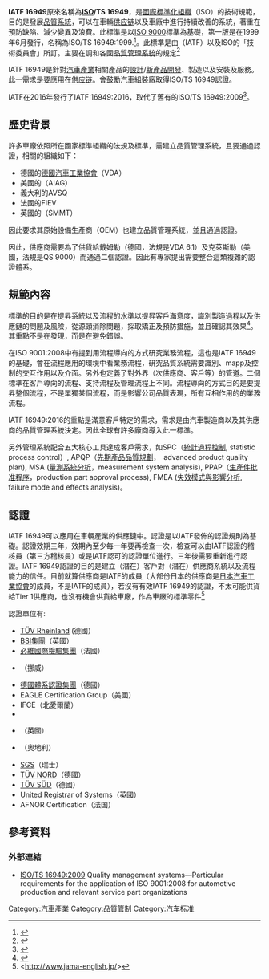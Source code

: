 '''IATF 16949'''原來名稱為'''[[國際標準化組織|ISO]]/TS 16949'''，是[[國際標準化組織|國際標準化組織]]（ISO）的技術規範，目的是發展[[品質系統|品質系統]]，可以在車輛[[供应链|供应链]]以及車廠中進行持續改善的系統，著重在預防缺陷、減少變異及浪費。此標準是以[[ISO_9000|ISO 9000]]標準為基礎，第一版是在1999年6月發行，名稱為ISO/TS 16949:1999.<ref>{{Cite web | url=http://www.iso.org/iso/home/store/catalogue_ics/catalogue_detail_ics.htm?csnumber=30512 | title=Iso/Ts 16949:1999 | accessdate=2020-12-24 | archive-date=2016-07-30 | archive-url=https://web.archive.org/web/20160730003754/http://www.iso.org/iso/home/store/catalogue_ics/catalogue_detail_ics.htm?csnumber=30512 | dead-url=no }}</ref>。此標準是由{{le|國際汽車工作組|International Automotive Task Force}}（IATF）以及ISO的「技術委員會」所訂。主要在調和各國[[品質管理系統|品質管理系統]]的規定<ref>{{cite book |title= ISO/TS 16949 QM in der Automobilindustrie umsetzen |last=Cassel |first=Michael |year=2007 |publisher=Carl Hanser Verlag |location=Germany |page=1 }}</ref>

IATF 16949是針對[[汽車產業|汽車產業]]相關產品的[[設計|設計]]/[[新產品開發|新產品開發]]、製造以及安裝及服務。此一需求是要應用在[[供应链|供应链]]。會鼓勵汽車組裝廠取得ISO/TS 16949認證。

IATF在2016年發行了IATF 16949:2016，取代了舊有的ISO/TS 16949:2009<ref>{{cite web |url=http://www.aiag.org/quality/iatf16949 |title=IATF 16949:2016 |publisher=AIAG |date=2016-10-03 |accessdate=2016-11-11 |archive-date=2020-10-28 |archive-url=https://web.archive.org/web/20201028175612/https://www.aiag.org/quality/iatf16949 |dead-url=no }}</ref>。

== 歷史背景 ==
許多車廠依照所在國家標準組織的法規及標準，需建立品質管理系統，且要通過認證，相關的組織如下：
* 德國的[[德國汽車工業協會|德國汽車工業協會]]（VDA）
* 美國的{{le|汽車工業行動集團|Automotive Industry Action Group}}（AIAG）
* 義大利的AVSQ
* 法國的FIEV
* 英國的{{le|汽車製造商和貿易商協會|Society of Motor Manufacturers and Traders}}（SMMT）

因此要求其原始設備生產商（OEM）也建立品質管理系統，並且通過認證。

因此，供應商需要為了供貨給戴姆勒（德國，法規是VDA 6.1）及克萊斯勒（美國，法規是QS 9000）而通過二個認證。因此有專家提出需要整合這類複雜的認證體系。

== 規範內容 ==
標準的目的是在提昇系統以及流程的水準以提昇客戶滿意度，識別製造過程以及供應鏈的問題及風險，從源頭消除問題，採取矯正及預防措施，並且確認其效果<ref>{{cite paper |title= A comparison of ISO 9000:2000 quality system standards, QS9000, ISO/TS 16949 and Baldrige criteria |last=Kartha |first=C.P. |year=2004 |magazine=The TQM Magazine |volume=16 |issue=5 |page=336 }}</ref>。其重點不是在發現，而是在避免錯誤。

在ISO 9001:2008中有提到用流程導向的方式研究業務流程，這也是IATF 16949的基礎，會在流程應用的環境中看業務流程，研究品質系統需要識別、mapp及控制的交互作用以及介面。另外也定義了對外界（次供應商、客戶等）的管道。二個標準在客戶導向的流程、支持流程及管理流程上不同。流程導向的方式目的是要提昇整個流程，不是單獨某個流程，而是影響公司品質表現，所有互相作用的的業務流程。

IATF 16949:2016的重點是滿意客戶特定的需求，需求是由汽車製造商以及其供應商的品質管理系統決定。因此全球有許多廠商導入此一標準。

另外管理系統配合五大核心工具達成客戶需求，如SPC（[[統計過程控制|統計過程控制]], statistic process control）, APQP（[[先期產品品質規劃|先期產品品質規劃]]，　advanced product quality plan), MSA ([[量測系統分析|量測系統分析]]，measurement system analysis), PPAP（[[生產件批准程序|生產件批准程序]]，production part approval process), FMEA ([[失效模式與影響分析|失效模式與影響分析]], failure mode and effects analysis)。

== 認證 ==
IATF 16949可以應用在車輛產業的供應鏈中。認證是以IATF發佈的認證規則為基礎。認證效期三年，效期內至少每一年要再檢查一次，檢查可以由IATF認證的稽核員（第三方稽核員）或是IATF認可的認證單位進行。三年後需要重新進行認證。IATF 16949認證的目的是建立（潛在）客戶對（潛在）供應商系統以及流程能力的信任。目前就算供應商是IATF的成員（大部份日本的供應商是[[日本汽車工業協會|日本汽車工業協會]]的成員，不是IATF的成員），若沒有有效IATF 16949的認證，不太可能供貨給Tier 1供應商，也沒有機會供貨給車廠，作為車廠的標準零件<ref><http://www.jama-english.jp/>{{cite paper |title= Global supplier magazine |last=Daimler |year=2002 |volume=4th quarter |publisher=Daimler |page=17 }}</ref>

認證單位有:
* [[德国莱茵TUV集团|TÜV Rheinland]] (德國）
* [[BSI集團|BSI集團]]（英國）
* [[必維國際檢驗集團|必維國際檢驗集團]]（法國）
* {{le|DNV GL|DNV GL}}（挪威）
* [[德國體系認證集團|德國體系認證集團]]（德國）
* EAGLE Certification Group（美國）
* IFCE（北愛爾蘭）
* {{le|Indian Register Quality Systems|Indian Register Quality Systems}}
* {{le|劳氏质量认证|Lloyd's Register|LRQA}}（英國）
* {{le|SAI Global|SAI Global}}（奧地利）
* [[SGS|SGS]]（瑞士）
* [[TÜV組織|TÜV NORD]]（德國）
* [[TÜV南德意志集团|TÜV SÜD]]（德國）
* United Registrar of Systems（英國）
* AFNOR Certification（法国）

== 參考資料 ==
{{Reflist|2}}

=== 外部連結 ===
* [http://www.iso.org/iso/catalogue_detail?csnumber=52844 ISO/TS 16949:2009] {{Wayback|url=http://www.iso.org/iso/catalogue_detail?csnumber=52844 |date=20161203170207 }} Quality management systems—Particular requirements for the application of ISO 9001:2008 for automotive production and relevant service part organizations

{{ISO standards |collapsed}}

{{DEFAULTSORT:ISO TS 16949}}
[[Category:汽車產業|Category:汽車產業]]
[[Category:品質管制|Category:品質管制]]
[[Category:汽车标准|Category:汽车标准]]